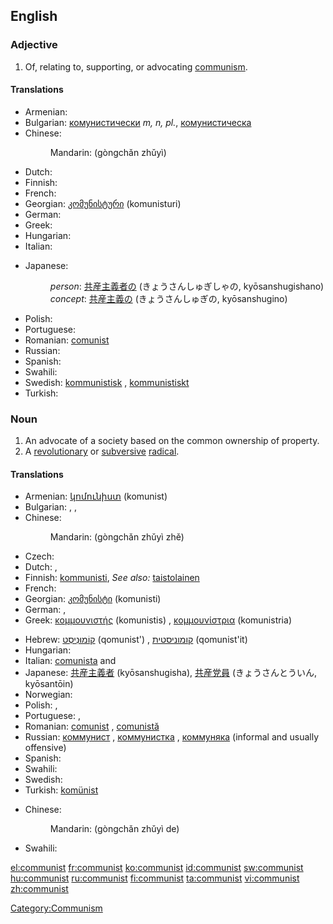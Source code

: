 {{also|Communist}}
==English==

===Adjective===
{{infl|en|adjective}}

# Of, relating to, supporting, or advocating [[communism]].

====Translations====
{{trans-top|of or relating to communism}}
* Armenian: {{t-|hy|կոմունիստական|tr=komunistakan|sc=Armn|xs=Armenian}}
* Bulgarian: [[комунистически]] ''m, n, pl.'', [[комунистическа]] {{f}}
* Chinese:
*: Mandarin: {{zh-ts|[[共產主義]]|[[共产主义]]}} (gòngchǎn zhǔyì)
* Dutch: {{t-|nl|communistisch}}
* Finnish: {{t-|fi|kommunistinen}}
* French: {{t+|fr|communiste|m|f}}
* Georgian: [[კომუნისტური]] (komunisturi)
* German: {{t+|de|kommunistisch}}
* Greek: {{t+|el|κομμουνιστικός|m|tr=komunistikos|sc=Grek}}
* Hungarian: {{t+|hu|kommunista}}
* Italian: {{t+|it|comunista|m|f}}
{{trans-mid}}
* Japanese:
*: ''person'': [[共産主義者]]の (きょうさんしゅぎしゃの, kyōsanshugishano)
*: ''concept'': [[共産主義]]の (きょうさんしゅぎの, kyōsanshugino)
* Polish: {{t-|pl|komunistyczny|m}}
* Portuguese: {{t+|pt|comunista|c}}
* Romanian: [[comunist]]
* Russian: {{t+|ru|коммунистический|sc=Cyrl}}
* Spanish: {{t-|es|comunista|m|f}}
* Swahili: {{t+|sw|ukomunisti|xs=Swahili}}
* Swedish: [[kommunistisk]] {{c}}, [[kommunistiskt]] {{n}}
* Turkish: {{t+|tr|komünist}}
{{trans-bottom}}

===Noun===
{{en-noun}}

# An advocate of a society based on the common ownership of property.
# A [[revolutionary]] or [[subversive]] [[radical]].

====Translations====
{{trans-top|person who follows a communist or Marxist-Leninist philosophy}}
* Armenian: [[կոմունիստ]] (komunist)
* Bulgarian: {{t+|bg|комунист|m|sc=Cyrl}}, {{t-|bg|комунистка|f|sc=Cyrl}}, {{t+|bg|комунисти|p|sc=Cyrl}}
* Chinese:
*: Mandarin: {{zh-ts|[[共產主義]][[者]]|[[共产主义]][[者]]}} (gòngchǎn zhǔyì zhě)
* Czech: {{t+|cs|komunista|f}}
* Dutch: {{t-|nl|communist|m}}, {{t-|nl|communiste|f}}
* Finnish: [[kommunisti]], ''See also:'' [[taistolainen]]
* French: {{t+|fr|communiste|m|f}}
* Georgian: [[კომუნისტი]] (komunisti)
* German: {{t+|de|Kommunist|m}}, {{t+|de|Kommunistin|f}}
* Greek: [[κομμουνιστής]] (komunistis) {{m}}, [[κομμουνίστρια]] (komunistria) {{f}}
{{trans-mid}}
* Hebrew: [[קומוניסט|קוֹמוּנִיסְט]] (qomunist') {{m}}, [[קומוניסטית]] (qomunist'it) {{f}}
* Hungarian: {{t+|hu|kommunista}}
* Italian: [[comunista]] {{m}} and {{f}}
* Japanese: [[共産主義者]] (kyōsanshugisha), [[共産党員]] (きょうさんとういん, kyōsantōin)
* Norwegian: {{t+|no|kommunist|m}}
* Polish: {{t+|pl|komunista|m}}, {{t+|pl|komunistka|f}}
* Portuguese: {{t+|pt|comunista|c}}, {{t-|pt|marxista|c}}
* Romanian: [[comunist]] {{m}}, [[comunistă]] {{f}}
* Russian: [[коммунист]] {{m}}, [[коммунистка]] {{f}}, [[коммуняка]] {{m}} (informal and usually offensive)
* Spanish: {{t-|es|comunista|m|f}}
* Swahili: {{t+|sw|ukomunisti|xs=Swahili}}
* Swedish: {{t+|sv|kommunist|c}}
* Turkish: [[komünist]]
{{trans-bottom}}

{{trans-top|revolutionary or subversive radical}}
* Chinese:
*: Mandarin: {{zh-ts|[[共產主義]]的|[[共产主义]]的}} (gòngchǎn zhǔyì de)
{{trans-mid}}
* Swahili: {{t+|sw|ukomunisti|xs=Swahili}}
{{trans-bottom}}

[[Category:Communism]]

[[el:communist]]
[[fr:communist]]
[[ko:communist]]
[[id:communist]]
[[sw:communist]]
[[hu:communist]]
[[ru:communist]]
[[fi:communist]]
[[ta:communist]]
[[vi:communist]]
[[zh:communist]]